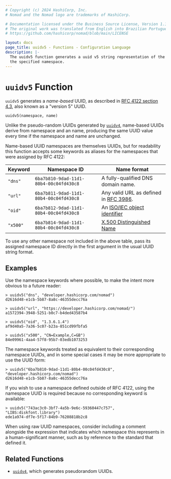 ```yaml
---
# Copyright (c) 2024 HashiCorp, Inc.
# Nomad and the Nomad logo are trademarks of HashiCorp.

# Documentation licensed under the Business Source License, Version 1.1.
# The original work was translated from English into Brazilian Portuguese.
# https://github.com/hashicorp/nomad/blob/main/LICENSE

layout: docs
page_title: uuidv5 - Functions - Configuration Language
description: |-
  The uuidv5 function generates a uuid v5 string representation of the value in
  the specified namespace.
---
```


# `uuidv5` Function

`uuidv5` generates a _name-based_ UUID, as described in [RFC 4122 section
4.3](https://tools.ietf.org/html/rfc4122#section-4.3), also known as a "version
5" UUID.

```hcl
uuidv5(namespace, name)
```

Unlike the pseudo-random UUIDs generated by [`uuidv4`](/nomad/docs/job-specification/hcl2/functions/uuid/uuidv4),
name-based UUIDs derive from namespace and an name, producing the same UUID
value every time if the namespace and name are unchanged.

Name-based UUID namespaces are themselves UUIDs, but for readability this
function accepts some keywords as aliases for the namespaces that were assigned
by RFC 4122:

| Keyword  | Namespace ID                           | Name format                                                                  |
| -------- | -------------------------------------- | ---------------------------------------------------------------------------- |
| `"dns"`  | `6ba7b810-9dad-11d1-80b4-00c04fd430c8` | A fully-qualified DNS domain name.                                           |
| `"url"`  | `6ba7b811-9dad-11d1-80b4-00c04fd430c8` | Any valid URL as defined in [RFC 3986](https://tools.ietf.org/html/rfc3986). |
| `"oid"`  | `6ba7b812-9dad-11d1-80b4-00c04fd430c8` | An [ISO/IEC object identifier](https://oidref.com/)                          |
| `"x500"` | `6ba7b814-9dad-11d1-80b4-00c04fd430c8` | [X.500 Distinguished Name](https://tools.ietf.org/html/rfc1779)              |

To use any other namespace not included in the above table, pass its assigned
namespace ID directly in the first argument in the usual UUID string format.

## Examples

Use the namespace keywords where possible, to make the intent more obvious to
a future reader:

```shell-session
> uuidv5("dns", "developer.hashicorp.com/nomad")
d2616d48-e1cb-5b87-8a8c-46355decc76a

> uuidv5("url", "https://developer.hashicorp.com/nomad/")
a1572394-3948-5251-b0c7-b4ded43587b4

> uuidv5("oid", "1.3.6.1.4")
af9d40a5-7a36-5c07-b23a-851cd99fbfa5

> uuidv5("x500", "CN=Example,C=GB")
84e09961-4aa4-57f8-95b7-03edb1073253
```

The namespace keywords treated as equivalent to their corresponding namespace
UUIDs, and in some special cases it may be more appropriate to use the
UUID form:

```shell-session
> uuidv5("6ba7b810-9dad-11d1-80b4-00c04fd430c8", "developer.hashicorp.com/nomad")
d2616d48-e1cb-5b87-8a8c-46355decc76a
```

If you wish to use a namespace defined outside of RFC 4122, using the namespace
UUID is required because no corresponding keyword is available:

```shell-session
> uuidv5("743ac3c0-3bf7-4a5b-9e6c-59360447c757", "LIBS:diskfont.library")
ede1a974-df7e-5f17-84b9-76208818b2c8
```

When using raw UUID namespaces, consider including a comment alongside the
expression that indicates which namespace this represents in a
human-significant manner, such as by reference to the standard that defined it.

## Related Functions

- [`uuidv4`](/nomad/docs/job-specification/hcl2/functions/uuid/uuidv4), which generates pseudorandom UUIDs.
